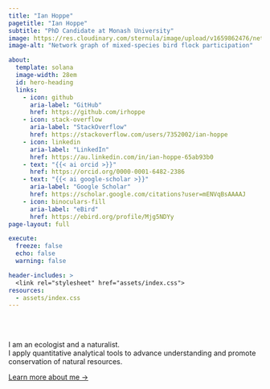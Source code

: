 ```yaml
---
title: "Ian Hoppe"
pagetitle: "Ian Hoppe"
subtitle: "PhD Candidate at Monash University"
image: https://res.cloudinary.com/sternula/image/upload/v1659862476/net1_hnpvzx.png
image-alt: "Network graph of mixed-species bird flock participation"

about:
  template: solana
  image-width: 28em
  id: hero-heading
  links:
    - icon: github
      aria-label: "GitHub"
      href: https://github.com/irhoppe
    - icon: stack-overflow
      aria-label: "StackOverflow"
      href: https://stackoverflow.com/users/7352002/ian-hoppe
    - icon: linkedin
      aria-label: "LinkedIn"
      href: https://au.linkedin.com/in/ian-hoppe-65ab93b0
    - text: "{{< ai orcid >}}"
      href: https://orcid.org/0000-0001-6482-2386
    - text: "{{< ai google-scholar >}}"
      aria-label: "Google Scholar"
      href: https://scholar.google.com/citations?user=mENVqBsAAAAJ
    - icon: binoculars-fill
      aria-label: "eBird"
      href: https://ebird.org/profile/Mjg5NDYy
page-layout: full

execute: 
  freeze: false
  echo: false
  warning: false

header-includes: >
  <link rel="stylesheet" href="assets/index.css">
resources:
  - assets/index.css
---
```


<br><br>

::: {#hero-heading}

I am an ecologist and a naturalist.<br>I apply quantitative analytical tools to advance understanding and promote conservation of natural resources.

[Learn more about me &rarr;](/about)

:::
<!-- hero-heading -->
